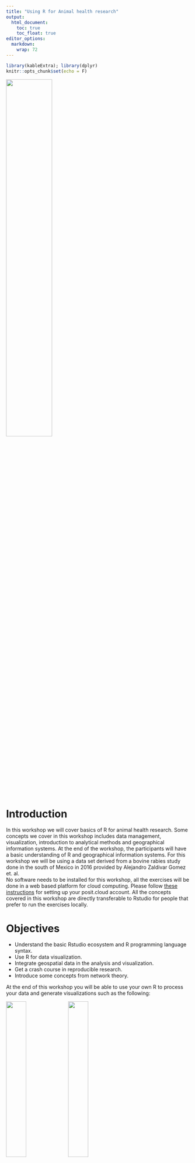 ```yaml
---
title: "Using R for Animal health research"
output:
  html_document:
    toc: true
    toc_float: true
editor_options: 
  markdown: 
    wrap: 72
---
```


```r
library(kableExtra); library(dplyr)
knitr::opts_chunk$set(echo = F)
```


<img src="img/cadms-left.png" style="width:50%;position:center"/>

# Introduction

In this workshop we will cover basics of R for animal health research.
Some concepts we cover in this workshop includes data management,
visualization, introduction to analytical methods and geographical
information systems. At the end of the workshop, the participants will have a basic understanding of R and geographical information systems. For this workshop we will be using a data set derived from a bovine rabies study done in the south of Mexico in 2016 provided by Alejandro Zaldivar Gomez et. al.  
No software needs to be installed for this workshop, all the exercises will be done in a web based platform for cloud computing. Please follow [these instructions](0a_R_Intro.html) for setting up your posit.cloud account. All the concepts covered in this workshop are directly transferable to Rstudio for people that prefer to run the exercises locally.

# Objectives

-   Understand the basic Rstudio ecosystem and R programming language syntax.
-   Use R for data visualization.
-   Integrate geospatial data in the analysis and visualization.
-   Get a crash course in reproducible research.
-   Introduce some concepts from network theory.\
    <!-- - Identify appropriate statistical test to use for data analysis. -->
    
At the end of this workshop you will be able to use your own R to process your data and generate visualizations such as the following:

<img src="img/0_exampleMap.png" style="width:33%;position:left"/>
<img src="img/0_exBar.png" style="width:33%;position:center"/>
<img src="img/0_exNet.png" style="width:33%;position:right"/>

# Requisites

-   Laptop or desktop computer.\
-   A [posit.cloud](https://posit.cloud) account

<!-- ### Recommended reading -->

<!-- -   Martínez-López B, Perez AM, Sánchez-Vizcaíno JM. Social network -->

<!--     analysis. Review of general concepts and use in preventive -->

<!--     veterinary medicine. Transbound Emerg Dis. 2009 May;56(4):109-20. -->

<!--     doi: 10.1111/j.1865-1682.2009.01073.x. PMID: 19341388. -->

<!-- -   Enright J, Kao RR. Epidemics on dynamic networks. Epidemics. 2018 -->

<!--     Sep;24:88-97. doi: 10.1016/j.epidem.2018.04.003. Epub 2018 Apr 28. -->

<!--     PMID: 29907403. -->

<!-- -   Silk, M.J., Croft, D.P., Delahay, R.J., Hodgson, D.J., Weber, N., -->

<!--     Boots, M. and McDonald, R.A. (2017), The application of statistical -->

<!--     network models in disease research. Methods Ecol Evol, 8: 1026-1041. -->

<!--     <https://doi.org/10.1111/2041-210X.12770> -->

<!-- -   Farine, DR. When to choose dynamic vs. static social network -->

<!--     analysis. J Anim Ecol. 2018; 87: 128-- 138. -->

<!--     <https://doi.org/10.1111/1365-2656.12764> -->

------------------------------------------------------------------------

# Tentative schedule

```r
data.frame(
  Time = c('', '10:00-11:00', '11:00-11:45', '11:45-12:00', '12:00-13:00', '13:00-14:00', '14:00-15:00', '15:00-16:00', '16:00-17:00'),
  D01 = c('Introduction to R', '', '', '', 'Intro to R studio and Markdown', 'Lunch', 'R syntax and the tidyverse', 'Graphics in R I', 'Graphics in R II'),
  # D01 = cell_spec(c('Introduction to R', 'Intro to R studio and Markdown', 'R syntax and the tidyverse', 'Lunch', 'Graphics in R I', 'Graphics in R II'), 'html', link = c('', '1a_Intro_RstudioMarkdown.html', '1b_RandTidyverse.html','Lunch.html', '1c_GraphicsI.html', '1d_GraphicsII.html')),
  D02 = c('Geographical Information systems','Introduction to geographical information systems', 'Vectors and rasters', 'Break', 'Manipulating spatial objects and projections', 'Lunch', 'Spatial statistics', 'Cartography', ''),
  D03 = c('Network Analysis','Intro to SNA', 'SNA in R', 'Break', 'Network visualization', 'Lunch', 'Bipartite Networks', 'Dynamic Networks', ''),
  D04 = c('Risk assessment', 'Case studies', 'Introduction to Risk assessment', 'Break', 'Risk assessment in R I', 'Lunch', 'Risk assessment in R I II', '', '')
) %>% 
  kbl("html", escape = FALSE, col.names = c('', 'Day 01', 'Day 02', 'Day 03', 'Day 04')) %>%
  kable_paper(full_width = F, lightable_options = c('hover')) %>% 
  column_spec(1, bold = T, border_right = T) %>% 
  column_spec(2, border_right = T) %>% 
  column_spec(3, border_right = T) %>% 
  column_spec(4, border_right = T) %>% 
  row_spec(1, bold = T, extra_css = "border-bottom: 1px solid") %>% 
  row_spec(c(4,6), background = "#F6F5FA", italic = T)
```


<!-- -   Day 01: Intro to R -->
<!--     -   Intro to R studio and Markdown <!-- - The interface --> 
<!--         <!-- - Writing documents: pdfs, reports and presentations --> 
<!--     -   R syntax and the tidyverse <!-- - Importing data --> 
<!--         <!-- - Cleaning data --> 
<!--         <!-- - Summary tables and statistics --> 
<!--     -   Graphics in R <!-- - Visualizing distributions  --> 
<!--         <!-- - Plots for continuous data --> 
<!--         <!-- - Plots for categorical data --> 
<!-- -   Day 02: GIS in R -->
<!--     -   Intro to Vectors and Rasters -->
<!--     -   Manipulating spatial objects and projections -->
<!--     -   Spatial statistics -->
<!--     -   Cartography -->
<!-- -   Day 03: Network analysis -->
<!--     -   Static networks -->
<!--     -   Bipartite networks -->
<!--     -   Dynamic networks -->
<!-- -   Day 04: Advanced visualization: Shiny etc.. -->
<!--     -   Intro to shiny -->

------------------------------------------------------------------------

## Data

The data used for this workshop is contained in the package `STNet`. To install `STNet` we need the package `devtools` and use the command `devtools::install_github("spablotemporal/STNet")`.

<!-- ------------------------------------------------------------------------ -->

## Links

-   [Shared
    folder](https://ucdavis.box.com/s/65bg7mu85kblruofbkf481ontvuw128e),
    we will use this folder to provide some workshop materials such as
    code, data, or other resources.

<!-- # Post workshop survey -->

<!-- ICAHS -->

<!-- We would appreciate if you take a minute to fill a quick anonymous -->

<!-- survey for feedback. To go to the survey follow [THIS LINK](Survey.html) -->

<!-- https://forms.gle/2NLzs7vLYUdumYjT9 -->

<!-- NIFNAF -->

<!-- We would appreciate if you take a minute to fill a quick anonymous survey for feedback. To go to the survey follow [THIS LINK](https://ucdavis.co1.qualtrics.com/jfe/form/SV_40oI9hjyLzb4W0K) -->

------------------------------------------------------------------------

*This course has been developed with contributions from: [Jose Pablo
Gomez-Vazquez](https://www.spablo-temporal.network), [Jerome
Baron](https://www.researchgate.net/profile/Jerome-Baron-2?_iepl%5Bcontexts%5D%5B0%5D=searchReact&_iepl%5BinteractionType%5D=headerSearchResearcher&_iepl%5Bposition%5D=1&_iepl%5BrgKey%5D=AC%3A19976637&_iepl%5Bquery%5D=jerome%20baron&_sg%5B0%5D=h0qwByBH7jEA9pnkn57dm5DqgHcuF9RNJMTd-1Y79ltjmKk1-oUwMXIy0pcjRE2CnEYq1KdLptyRR6s54PsSQTvSojEvOpxGlpJjg6kuLhyfGh3pNjLchg.RUn0HdO-b7dyxeqozqlU1rJYELS8Vbv-3SOTmOVKfhG2vntyZ18MRQemx2xzjlKdofPhapNFbhW2HCVG1gGhtw&_sg%5B1%5D=LN6moeDNOP7fMtM7A31LTwZ9q27yotxpXtAgTlLmDlxFCvXSd6qjzytmLHphEk7feO7YsBVeJEbTHCewI-A.RUn0HdO-b7dyxeqozqlU1rJYELS8Vbv-3SOTmOVKfhG2vntyZ18MRQemx2xzjlKdofPhapNFbhW2HCVG1gGhtw&_sgd%5B2%20words%5D=1&_sgd%5B10-20%20characters%5D=1)
Alejandro Zaldivar, and [Beatriz
Martinez-Lopez](https://cadms.vetmed.ucdavis.edu/about/director).\
Feel free to use these training materials for your own research and
teaching. When using the materials we would appreciate using the proper
credits. If you would be interested in a training session, please
contact: [jpgo\@ucdavis.edu](mailto:jpgo@ucdavis.edu){.email}*

------------------------------------------------------------------------
